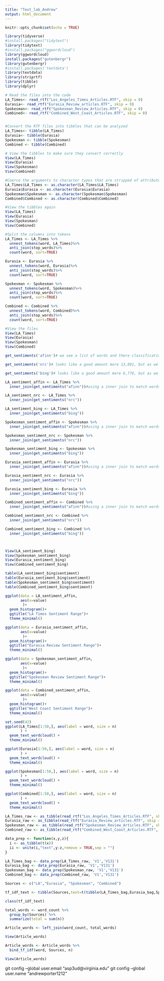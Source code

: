 ```yaml
---
title: "Text_lab_Andrew"
output: html_document
---
```


```r
knitr::opts_chunk$set(echo = TRUE)
```


```r
library(tidyverse)
#install.packages("tidytext")
library(tidytext)
#install.packages("ggwordcloud")
library(ggwordcloud)
install.packages("gutenbergr") 
library(gutenbergr)
#install.packages('textdata')
library(textdata)
library(striprtf)
library(tibble)
library(dplyr)
```

```r
# Read the files into the code
LA_Times<- read_rtf("Los_Angeles_Times_Articles.RTF", skip = 0)
Eurasia<- read_rtf("Eurasia_Review_articles.RTF", skip = 0)
Spokesman<- read_rtf("Spokesman_Review_Articles.RTF", skip = 0)
Combined<- read_rtf("Combined_West_Coast_Articles.RTF", skip = 0)


#Convert the RTF files into tibbles that can be analyzed
LA_Times<- tibble(LA_Times)
Eurasia<- tibble(Eurasia)
Spokesman <- tibble(Spokesman)
Combined <- tibble(Combined)

# View the tibbles to make sure they convert correctly
View(LA_Times)
View(Eurasia)
View(Spokesman)
View(Combined)

#Coerce the arguments to character types that are stripped of attributes
LA_Times$LA_Times <- as.character(LA_Times$LA_Times)
Eurasia$Eurasia <- as.character(Eurasia$Eurasia)
Spokesman$Spokesman <- as.character(Spokesman$Spokesman)
Combined$Combined <- as.character(Combined$Combined)

#View the tibbles again
View(LA_Times)
View(Eurasia)
View(Spokesman)
View(Combined)

#Split the columns into tokens
LA_Times <- LA_Times %>%
  unnest_tokens(word, LA_Times)%>%
  anti_join(stop_words)%>% 
  count(word, sort=TRUE)

Eurasia <- Eurasia %>%
  unnest_tokens(word, Eurasia)%>%
  anti_join(stop_words)%>% 
  count(word, sort=TRUE)

Spokesman <- Spokesman %>%
  unnest_tokens(word, Spokesman)%>%
  anti_join(stop_words)%>% 
  count(word, sort=TRUE)

Combined <- Combined %>%
  unnest_tokens(word, Combined)%>%
  anti_join(stop_words)%>% 
  count(word, sort=TRUE)

#View the files
View(LA_Times)
View(Eurasia)
View(Spokesman)
View(Combined)

```

```r
get_sentiments('afinn')# we see a list of words and there classification, 2,467 - not really that many overall. 

get_sentiments('nrc')# looks like a good amount more 13,891, but as we can see words are classified in several different categories. 

get_sentiments('bing')# looks like a good amount more 6,776, but as we can see just negative and positive. 

LA_sentiment_affin <- LA_Times %>%
  inner_join(get_sentiments("afinn"))#using a inner join to match words and add the sentiment variable

LA_sentiment_nrc <- LA_Times %>%
  inner_join(get_sentiments("nrc"))

LA_sentiment_bing <- LA_Times %>%
  inner_join(get_sentiments("bing"))

Spokesman_sentiment_affin <- Spokesman %>%
  inner_join(get_sentiments("afinn"))#using a inner join to match words and add the sentiment variable

Spokesman_sentiment_nrc <- Spokesman %>%
  inner_join(get_sentiments("nrc"))

Spokesman_sentiment_bing <- Spokesman %>%
  inner_join(get_sentiments("bing"))

Eurasia_sentiment_affin <- Eurasia %>%
  inner_join(get_sentiments("afinn"))#using a inner join to match words and add the sentiment variable

Eurasia_sentiment_nrc <- Eurasia %>%
  inner_join(get_sentiments("nrc"))

Eurasia_sentiment_bing <- Eurasia %>%
  inner_join(get_sentiments("bing"))

Combined_sentiment_affin <- Combined %>%
  inner_join(get_sentiments("afinn"))#using a inner join to match words and add the sentiment variable

Combined_sentiment_nrc <- Combined %>%
  inner_join(get_sentiments("nrc"))

Combined_sentiment_bing <- Combined %>%
  inner_join(get_sentiments("bing"))



View(LA_sentiment_bing)
View(Spokesman_sentiment_bing)
View(Eurasia_sentiment_bing)
View(Combined_sentiment_bing)

```

```r
table(LA_sentiment_bing$sentiment)
table(Eurasia_sentiment_bing$sentiment)
table(Spokesman_sentiment_bing$sentiment)
table(Combined_sentiment_bing$sentiment)

ggplot(data = LA_sentiment_affin, 
       aes(x=value)
        )+
  geom_histogram()+
  ggtitle("LA Times Sentiment Range")+
  theme_minimal()

ggplot(data = Eurasia_sentiment_affin, 
       aes(x=value)
        )+
  geom_histogram()+
  ggtitle("Eurasia Review Sentiment Range")+
  theme_minimal()

ggplot(data = Spokesman_sentiment_affin, 
       aes(x=value)
        )+
  geom_histogram()+
  ggtitle("Spokesman Review Sentiment Range")+
  theme_minimal()

ggplot(data = Combined_sentiment_affin, 
       aes(x=value)
        )+
  geom_histogram()+
  ggtitle("West Coast Sentiment Range")+
  theme_minimal()

set.seed(42)
ggplot(LA_Times[1:50,], aes(label = word, size = n)
       ) +
  geom_text_wordcloud() +
  theme_minimal()

ggplot(Eurasia[1:50,], aes(label = word, size = n)
       ) +
  geom_text_wordcloud() +
  theme_minimal()

ggplot(Spokesman[1:50,], aes(label = word, size = n)
       ) +
  geom_text_wordcloud() +
  theme_minimal()

ggplot(Combined[1:50,], aes(label = word, size = n)
       ) +
  geom_text_wordcloud() +
  theme_minimal()
```

```r
LA_Times_raw <- as_tibble(read_rtf("Los_Angeles_Times_Articles.RTF", skip = 0))
Eurasia_raw <- as_tibble(read_rtf("Eurasia_Review_articles.RTF", skip = 0))
Spokesman_raw <- as_tibble(read_rtf("Spokesman_Review_Articles.RTF", skip = 0))
Combined_raw <- as_tibble(read_rtf("Combined_West_Coast_Articles.RTF", skip = 0))

data_prep <- function(x,y,z){
  i <- as_tibble(t(x))
  ii <- unite(i,"text",y:z,remove = TRUE,sep = "")
}

LA_Times_bag <- data_prep(LA_Times_raw, 'V1','V131')
Eurasia_bag <- data_prep(Eurasia_raw, 'V1','V131')
Spokesman_bag <- data_prep(Spokesman_raw, 'V1','V131')
Combined_bag <- data_prep(Combined_raw, 'V1','V131')

Sources <- c("LA","Eurasia", "Spokesman", "Combined")

tf_idf_text <- tibble(Sources,text=t(tibble(LA_Times_bag,Eurasia_bag,Spokesman_bag, Combined_bag,.name_repair = "universal")))

class(tf_idf_text)

total_words <- word_count %>% 
  group_by(Sources) %>% 
  summarize(total = sum(n))

Article_words <- left_join(word_count, total_words)

View(Article_words)

Article_words <- Article_words %>%
  bind_tf_idf(word, Sources, n)

View(Article_words)
```

git config --global user.email "asp3ud@virginia.edu"
git config --global user.name "andrewporter1212"
